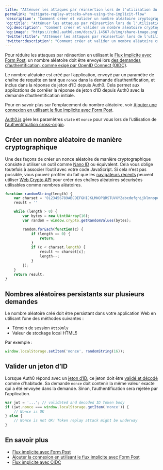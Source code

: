 ```yaml
---
title: "Atténuer les attaques par réinsertion lors de l'utilisation du flux implicite"
permalink: "mitigate-replay-attacks-when-using-the-implicit-flow"
'description': "Comment créer et valider un nombre aléatoire cryptographique pour utilisation avec le flux Implicite avec Form Post."
'og:title': "Atténuer les attaques par réinsertion lors de l'utilisation du flux implicite"
'og:description': "Comment créer et valider un nombre aléatoire cryptographique pour utilisation avec le flux Implicite avec Form Post."
'og:image': "https://cdn2.auth0.com/docs/1.14567.0/img/share-image.png"
'twitter:title': "Atténuer les attaques par réinsertion lors de l'utilisation du flux implicite"
'twitter:description': "Comment créer et valider un nombre aléatoire cryptographique pour utilisation avec le flux Implicite avec Form Post."
---
```


Pour réduire les attaques par réinsertion en utilisant le [Flux Implicite avec Form Post](/docs/fr-ca/get-started/authentication-and-authorization-flow/implicit-flow-with-form-post), un nombre aléatoire doit être envoyé lors [des demandes d’authentification, comme exigé par OpenID Connect (OIDC)](https://openid.net/specs/openid-connect-core-1_0.html#ImplicitAuthRequest).

Le nombre aléatoire est créé par l’application, envoyé par un paramètre de chaîne de requête en tant que `nonce` dans la demande d’authentification, et inclus dans la réponse de jeton d’ID depuis Auth0. Cela permet aux applications de corréler la réponse de jeton d’ID depuis Auth0 avec la demande d’authentification initiale.

Pour en savoir plus sur l’emplacement du nombre aléatoire, voir [Ajouter une connexion en utilisant le flux Implicite avec Form Post](/docs/fr-ca/get-started/authentication-and-authorization-flow/implicit-flow-with-form-post/add-login-using-the-implicit-flow-with-form-post).

<Callout icon="file-lines" color="#0EA5E9" iconType="regular">

[Auth0.js](/docs/fr-ca/libraries/auth0js) gère les paramètres `state` et `nonce` pour vous lors de l’utilisation de [l’authentification cross-origin](/docs/fr-ca/authenticate/login/cross-origin-authentication).

</Callout>

## Créer un nombre aléatoire de manière cryptographique

Une des façons de créer un <Tooltip href="/docs/docs/fr-ca/glossary?term=nonce" tip="Nombre aléatoire
Nombre arbitraire émis une fois dans un protocole d’authentification pour détecter et prévenir les attaques par réinsertion." cta="Voir le glossaire">nonce</Tooltip> aléatoire de manière cryptographique consiste à utiliser un outil comme [Nano ID](https://github.com/ai/nanoid) ou équivalent. Cela vous oblige toutefois à associer l’outil avec votre code JavaScript. Si cela n’est pas possible, vous pouvez profiter du fait que les [navigateurs récents](http://caniuse.com/#feat=cryptography) peuvent utiliser [Web Crypto API](https://www.w3.org/TR/WebCryptoAPI/) pour créer des chaînes aléatoires sécurisées utilisables comme nombres aléatoires.

```javascript lines
function randomString(length) {
    var charset = '0123456789ABCDEFGHIJKLMNOPQRSTUVXYZabcdefghijklmnopqrstuvwxyz+/'
    result = ''

    while (length > 0) {
        var bytes = new Uint8Array(16);
        var random = window.crypto.getRandomValues(bytes);

        random.forEach(function(c) {
            if (length == 0) {
                return;
            }
            if (c < charset.length) {
                result += charset[c];
                length--;
            }
        });
    }
    return result;
}
```

## Nombres aléatoires persistants sur plusieurs demandes

Le nombre aléatoire créé doit être persistant dans votre application Web en utilisant l’une des méthodes suivantes :

* Témoin de session `HttpOnly`
* Valeur de stockage local HTML5

Par exemple :

```javascript lines
window.localStorage.setItem('nonce', randomString(16));
```

## Valider un jeton d’ID

Lorsque Auth0 répond avec un [jeton d’ID](/docs/fr-ca/secure/tokens/id-tokens), ce jeton doit être [validé et décodé](/docs/fr-ca/secure/tokens/id-tokens/validate-id-tokens) comme d’habitude.
Sa demande `nonce` doit contenir la même valeur exacte qui a été envoyée dans la demande.
Sinon, l’authentification sera rejetée par l’application.

```javascript lines
var jwt = '...'; // validated and decoded ID Token body
if (jwt.nonce === window.localStorage.getItem('nonce')) {
    // Nonce is OK
} else {
    // Nonce is not OK! Token replay attack might be underway
}
```

## En savoir plus

* [Flux implicite avec Form Post](/docs/fr-ca/get-started/authentication-and-authorization-flow/implicit-flow-with-form-post)
* [Ajouter la connexion en utilisant le flux implicite avec Form Post](/docs/fr-ca/get-started/authentication-and-authorization-flow/implicit-flow-with-form-post/add-login-using-the-implicit-flow-with-form-post)
* [Flux implicite avec OIDC](/docs/fr-ca/authenticate/login/oidc-conformant-authentication/oidc-adoption-implicit-flow)